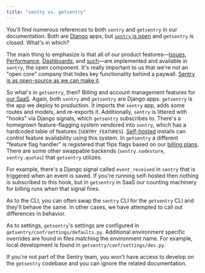 ```yaml
---
title: "sentry vs. getsentry"
---
```


You'll find numerous references to both `sentry` and `getsentry` in our documentation. Both are [Django](https://www.djangoproject.com/) apps, but [`sentry` is open](https://github.com/getsentry/sentry) and `getsentry` is closed. What's in which?

The main thing to emphasize is that all of our product features—[Issues](https://docs.sentry.io/product/issues/), [Performance](https://docs.sentry.io/product/performance/), [Dashboards](https://docs.sentry.io/product/dashboards/), and [such](https://docs.sentry.io/product/)—are implemented and available in `sentry`, the open component. It's really important to us that we're not an "open core" company that hides key functionality behind a paywall. [Sentry is as open-source as we can make it](https://open.sentry.io/licensing/).

So what's in `getsentry`, then? Billing and account management features for [our SaaS](https://sentry.io/). Again, both `sentry` and `getsentry` are Django apps. `getsentry` is the app we deploy to production. It imports the `sentry` app, adds some routes and models, and re-exports it.  Additionally, `sentry` is littered with "hooks" via Django signals, which `getsentry` subscribes to.  There's a homegrown feature-flagging system vendored into `sentry`, which has a hardcoded table of features (`SENTRY_FEATURES`).  [Self-hosted](/self-hosted/) installs can control feature availability using this system. In `getsentry` a different "feature flag handler" is registered that flips flags based on our [billing plans](https://sentry.io/pricing/). There are some other swappable backends (`sentry.nodestore`, `sentry.quotas`) that `getsentry` utilizes.

For example, there's a Django signal called `event_received` in `sentry` that is triggered when an event is saved. If you're running self-hosted then nothing is subscribed to this hook, but in `getsentry` in SaaS our counting machinery for billing runs when that signal fires.

As to the CLI, you can often swap the `sentry` CLI for the `getsentry` CLI and they'll behave the same. In other cases, we have attempted to call out differences in behavior.

As to settings, `getsentry`'s settings are configured in `getsentry/conf/settings/defaults.py`.  Additional environment specific overrides are found in files matching the environment name. For example, local development is found in `getsentry/conf/settings/dev.py`.

If you're not part of the Sentry team, you won't have access to develop on the `getsentry` codebase and you can ignore the related documentation.
